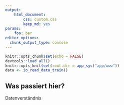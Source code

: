 ```yaml
---
output: 
    html_document:
        css: custom.css
        keep_md: yes
params:
    foo: bar
editor_options: 
  chunk_output_type: console
---
```


<style type="text/css">
.main-container {
  max-width: 1800px;
  margin-left: auto;
  margin-right: auto;
}
</style>

```r
knitr::opts_chunk$set(echo = FALSE)
devtools::load_all()
knitr::opts_knit$set(root.dir = app_sys("app/www"))
data <- io_read_data_train()
```

## Was passiert hier? {#dbt_default .emphasized}

Datenverständnis
